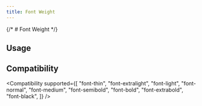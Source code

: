 ```yaml
---
title: Font Weight
---
```



{/* # Font Weight */}

## Usage

<Usage />

## Compatibility

<Compatibility
supported={[
"font-thin",
"font-extralight",
"font-light",
"font-normal",
"font-medium",
"font-semibold",
"font-bold",
"font-extrabold",
"font-black",
]}
/>
